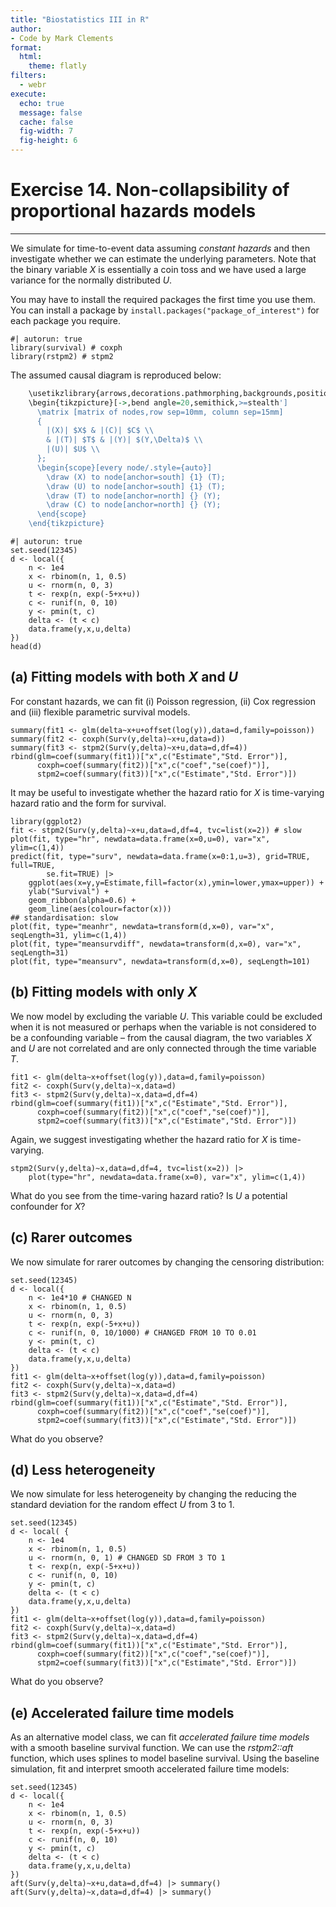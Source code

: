 ```yaml
---
title: "Biostatistics III in R"
author:
- Code by Mark Clements
format:
  html:
    theme: flatly
filters:
  - webr
execute:
  echo: true
  message: false
  cache: false
  fig-width: 7
  fig-height: 6
---
```



# Exercise 14. Non-collapsibility of proportional hazards models #

-----------

We simulate for time-to-event data assuming _constant hazards_ and then investigate whether we can estimate the underlying parameters. Note that the binary variable $X$ is essentially a coin toss and we have used a large variance for the normally distributed $U$. 

You may have to install the required packages the first time you use them. You can install a package by `install.packages("package_of_interest")` for each package you require.

```webr-r
#| autorun: true
library(survival) # coxph
library(rstpm2) # stpm2
```

The assumed causal diagram is reproduced below: 

```r
    \usetikzlibrary{arrows,decorations.pathmorphing,backgrounds,positioning,fit,petri,matrix}
    \begin{tikzpicture}[->,bend angle=20,semithick,>=stealth']
      \matrix [matrix of nodes,row sep=10mm, column sep=15mm]
      {
        |(X)| $X$ & |(C)| $C$ \\
        & |(T)| $T$ & |(Y)| $(Y,\Delta)$ \\
        |(U)| $U$ \\
      };
      \begin{scope}[every node/.style={auto}]
        \draw (X) to node[anchor=south] {1} (T);
        \draw (U) to node[anchor=south] {1} (T);
        \draw (T) to node[anchor=north] {} (Y);
        \draw (C) to node[anchor=north] {} (Y);
      \end{scope}
    \end{tikzpicture}
```

<!-- We can also use `dagitty` to graph the causal diagram (if this is available): -->
<!-- ```{webr-r} -->
<!-- if (requireNamespace("dagitty")) { -->
<!--     g1 <- dagitty::dagitty( "dag { -->
<!--     X -> T -> \"(Y,Delta)\" -->
<!--     U -> T -->
<!--     C -> \"(Y,Delta)\" -->
<!-- }") -->
<!--     plot(graphLayout(g1)) -->
<!-- } -->
<!-- ``` -->


```webr-r
#| autorun: true
set.seed(12345)
d <- local({
    n <- 1e4
    x <- rbinom(n, 1, 0.5)
    u <- rnorm(n, 0, 3)
    t <- rexp(n, exp(-5+x+u))
    c <- runif(n, 0, 10)
    y <- pmin(t, c)
    delta <- (t < c)
    data.frame(y,x,u,delta)
})
head(d)
```

## (a) Fitting models with both $X$ and $U$ ## 

For constant hazards, we can fit (i) Poisson regression, (ii) Cox regression and (iii) flexible parametric survival models. 

```webr-r
summary(fit1 <- glm(delta~x+u+offset(log(y)),data=d,family=poisson))
summary(fit2 <- coxph(Surv(y,delta)~x+u,data=d))
summary(fit3 <- stpm2(Surv(y,delta)~x+u,data=d,df=4))
rbind(glm=coef(summary(fit1))["x",c("Estimate","Std. Error")],
      coxph=coef(summary(fit2))["x",c("coef","se(coef)")],
      stpm2=coef(summary(fit3))["x",c("Estimate","Std. Error")])
```

It may be useful to investigate whether the hazard ratio for $X$ is time-varying hazard ratio and the form for survival.

```webr-r
library(ggplot2)
fit <- stpm2(Surv(y,delta)~x+u,data=d,df=4, tvc=list(x=2)) # slow
plot(fit, type="hr", newdata=data.frame(x=0,u=0), var="x", ylim=c(1,4))
predict(fit, type="surv", newdata=data.frame(x=0:1,u=3), grid=TRUE, full=TRUE,
        se.fit=TRUE) |>
    ggplot(aes(x=y,y=Estimate,fill=factor(x),ymin=lower,ymax=upper)) +
    ylab("Survival") +
    geom_ribbon(alpha=0.6) +
    geom_line(aes(colour=factor(x)))
## standardisation: slow
plot(fit, type="meanhr", newdata=transform(d,x=0), var="x", seqLength=31, ylim=c(1,4))
plot(fit, type="meansurvdiff", newdata=transform(d,x=0), var="x", seqLength=31)
plot(fit, type="meansurv", newdata=transform(d,x=0), seqLength=101)
```

## (b) Fitting models with only $X$ ## 

We now model by excluding the variable $U$. This variable could be excluded when it is not measured or perhaps when the variable is not considered to be a confounding variable -- from the causal diagram, the two variables $X$ and $U$ are not correlated and are only connected through the time variable $T$.

```webr-r
fit1 <- glm(delta~x+offset(log(y)),data=d,family=poisson)
fit2 <- coxph(Surv(y,delta)~x,data=d)
fit3 <- stpm2(Surv(y,delta)~x,data=d,df=4)
rbind(glm=coef(summary(fit1))["x",c("Estimate","Std. Error")],
      coxph=coef(summary(fit2))["x",c("coef","se(coef)")],
      stpm2=coef(summary(fit3))["x",c("Estimate","Std. Error")])
```

Again, we suggest investigating whether the hazard ratio for $X$ is time-varying.

```webr-r
stpm2(Surv(y,delta)~x,data=d,df=4, tvc=list(x=2)) |>
    plot(type="hr", newdata=data.frame(x=0), var="x", ylim=c(1,4))
```

What do you see from the time-varing hazard ratio? Is $U$ a potential confounder for $X$?



## (c) Rarer outcomes ## 

We now simulate for rarer outcomes by changing the censoring distribution:

```webr-r
set.seed(12345)
d <- local({
    n <- 1e4*10 # CHANGED N
    x <- rbinom(n, 1, 0.5)
    u <- rnorm(n, 0, 3)
    t <- rexp(n, exp(-5+x+u))
    c <- runif(n, 0, 10/1000) # CHANGED FROM 10 TO 0.01
    y <- pmin(t, c)
    delta <- (t < c)
    data.frame(y,x,u,delta)
})
fit1 <- glm(delta~x+offset(log(y)),data=d,family=poisson)
fit2 <- coxph(Surv(y,delta)~x,data=d)
fit3 <- stpm2(Surv(y,delta)~x,data=d,df=4)
rbind(glm=coef(summary(fit1))["x",c("Estimate","Std. Error")],
      coxph=coef(summary(fit2))["x",c("coef","se(coef)")],
      stpm2=coef(summary(fit3))["x",c("Estimate","Std. Error")])
```

What do you observe?


## (d) Less heterogeneity ## 

We now simulate for less heterogeneity by changing the reducing the standard deviation for the random effect $U$ from 3 to 1. 

```webr-r
set.seed(12345)
d <- local( {
    n <- 1e4
    x <- rbinom(n, 1, 0.5)
    u <- rnorm(n, 0, 1) # CHANGED SD FROM 3 TO 1
    t <- rexp(n, exp(-5+x+u))
    c <- runif(n, 0, 10) 
    y <- pmin(t, c)
    delta <- (t < c)
    data.frame(y,x,u,delta)
})
fit1 <- glm(delta~x+offset(log(y)),data=d,family=poisson)
fit2 <- coxph(Surv(y,delta)~x,data=d)
fit3 <- stpm2(Surv(y,delta)~x,data=d,df=4)
rbind(glm=coef(summary(fit1))["x",c("Estimate","Std. Error")],
      coxph=coef(summary(fit2))["x",c("coef","se(coef)")],
      stpm2=coef(summary(fit3))["x",c("Estimate","Std. Error")])
```

What do you observe?


## (e) Accelerated failure time models ##

As an alternative model class, we can fit _accelerated failure time models_ with a smooth baseline survival function. We can use the *rstpm2::aft* function, which uses splines to model baseline survival. Using the baseline simulation, fit and interpret smooth accelerated failure time models:

```webr-r
set.seed(12345)
d <- local({
    n <- 1e4
    x <- rbinom(n, 1, 0.5)
    u <- rnorm(n, 0, 3)
    t <- rexp(n, exp(-5+x+u))
    c <- runif(n, 0, 10)
    y <- pmin(t, c)
    delta <- (t < c)
    data.frame(y,x,u,delta)
})
aft(Surv(y,delta)~x+u,data=d,df=4) |> summary()
aft(Surv(y,delta)~x,data=d,df=4) |> summary()
```
